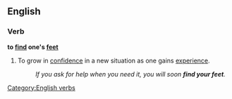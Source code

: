 ==English==

===Verb===
'''to [[find]] one's [[feet]]'''

# {{idiomatic}} To grow in [[confidence]] in a new situation as one gains [[experience]].
#:''If you ask for help when you need it, you will soon '''find your feet'''.''

[[Category:English verbs]]